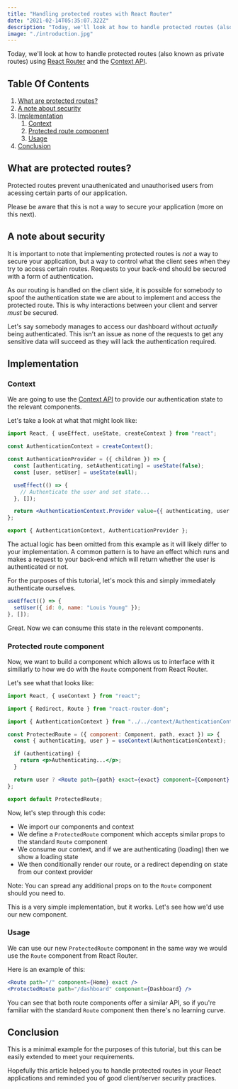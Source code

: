 ```yaml
---
title: "Handling protected routes with React Router"
date: "2021-02-14T05:35:07.322Z"
description: "Today, we'll look at how to handle protected routes (also known as private routes) using React Router and the Context API. Protected routes prevent unauthenicated and unauthorised users from acessing certain parts of our application."
image: "./introduction.jpg"
---
```


Today, we'll look at how to handle protected routes (also known as private routes) using <a href="https://reactrouter.com/web/guides/quick-start" target="_blank">React Router</a> and the <a href="https://reactjs.org/docs/context.html" target="_blank">Context API</a>.

## Table Of Contents

1. [What are protected routes?](#what-are-protected-routes)
2. [A note about security](#a-note-about-security)
3. [Implementation](#implementation)
   1. [Context](#context)
   2. [Protected route component](#protected-route-component)
   3. [Usage](#usage)
4. [Conclusion](#conclusion)

## What are protected routes?

Protected routes prevent unauthenicated and unauthorised users from acessing certain parts of our application.

Please be aware that this is not a way to secure your application (more on this next).

## A note about security

It is important to note that implementing protected routes is _not_ a way to secure your application, but a way to control what the client sees when they try to access certain routes. Requests to your back-end should be secured with a form of authentication.

As our routing is handled on the client side, it is possible for somebody to spoof the authentication state we are about to implement and access the protected route. This is why interactions between your client and server _must_ be secured.

Let's say somebody manages to access our dashboard without _actually_ being authenticated. This isn't an issue as none of the requests to get any sensitive data will succeed as they will lack the authentication required.

## Implementation

### Context

We are going to use the <a href="https://reactjs.org/docs/context.html" target="_blank">Context API</a> to provide our authentication state to the relevant components.

Let's take a look at what that might look like:

```jsx
import React, { useEffect, useState, createContext } from "react";

const AuthenticationContext = createContext();

const AuthenticationProvider = ({ children }) => {
  const [authenticating, setAuthenticating] = useState(false);
  const [user, setUser] = useState(null);

  useEffect(() => {
    // Authenticate the user and set state...
  }, []);

  return <AuthenticationContext.Provider value={{ authenticating, user }}>{children}</AuthenticationContext.Provider>;
};

export { AuthenticationContext, AuthenticationProvider };
```

The actual logic has been omitted from this example as it will likely differ to your implementation. A common pattern is to have an effect which runs and makes a request to your back-end which will return whether the user is authenticated or not.

For the purposes of this tutorial, let's mock this and simply immediately authenticate ourselves.

```jsx {2}
useEffect(() => {
  setUser({ id: 0, name: "Louis Young" });
}, []);
```

Great. Now we can consume this state in the relevant components.

### Protected route component

Now, we want to build a component which allows us to interface with it similiarly to how we do with the `Route` component from React Router.

Let's see what that looks like:

```jsx
import React, { useContext } from "react";

import { Redirect, Route } from "react-router-dom";

import { AuthenticationContext } from "../../context/AuthenticationContext";

const ProtectedRoute = ({ component: Component, path, exact }) => {
  const { authenticating, user } = useContext(AuthenticationContext);

  if (authenticating) {
    return <p>Authenticating...</p>;
  }

  return user ? <Route path={path} exact={exact} component={Component} /> : <Redirect to="/" />;
};

export default ProtectedRoute;
```

Now, let's step through this code:

- We import our components and context
- We define a `ProtectedRoute` component which accepts similar props to the standard `Route` component
- We consume our context, and if we are authenticating (loading) then we show a loading state
- We then conditionally render our route, or a redirect depending on state from our context provider

Note: You can spread any additional props on to the `Route` component should you need to.

This is a very simple implementation, but it works. Let's see how we'd use our new component.

### Usage

We can use our new `ProtectedRoute` component in the same way we would use the `Route` component from React Router.

Here is an example of this:

```jsx {2}
<Route path="/" component={Home} exact />
<ProtectedRoute path="/dashboard" component={Dashboard} />
```

You can see that both route components offer a similar API, so if you're familiar with the standard `Route` component then there's no learning curve.

## Conclusion

This is a minimal example for the purposes of this tutorial, but this can be easily extended to meet your requirements.

Hopefully this article helped you to handle protected routes in your React applications and reminded you of good client/server security practices.
